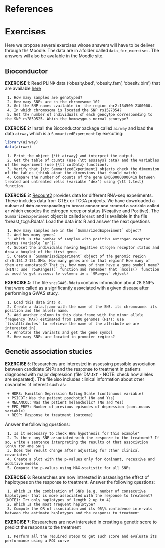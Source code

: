 # References

<div id="refs"></div>


# Exercises


Here we propose several exercises whose answers will have to be deliver through the Moodle. The data are in a folder called `data_for_exercises`. The answers will also be available in the Moodle site. 


## Bioconductor {#BioCEx}



**EXERCISE 1**: Read PLINK data ('obesity.bed', 'obesity.fam', 'obesity.bim') that are available [here](https://github.com/isglobal-brge/brgedata/tree/master/inst/extdata)

     1. How many samples are genotyped?
     2. How many SNPs are in the chromosome 10?
     3. Get the SNP names available in  the region chr2:134500-2300000.
     4. In which chromosome is located the SNP rs1527354?
     5. Get the number of individuals of each genoytpe corresponding to the SNP rs7859525. Which the homozygous normal genotype?




**EXERCISE 2:** Install the Bioconductor package called `airway` and load the data `airway` which is a `SummarizedExperiment` by executing:

```r
library(airway)
data(airway)
```

     1. Print the object {\tt airway} and interpret the output.
     2. Get the table of counts (use {\tt asssays} data) and the variables of the experiment (use {\tt colData} function).
     3. Verify that {\tt SummarizedExperiment} objects check the dimension of the tables (think about the dimensions that should match).
     4. Compare the number of counts of the gene ENSG00000000419 between treated and untreated cells (variable 'dex') using {\tt t.test} function.





**EXERCISE 3:** [Recount2](https://jhubiostatistics.shinyapps.io/recount/) provides data for different RNA-seq experiments. These includes data from GTEx or TCGA projects. We have downloaded a subset of data corresponding to breast cancer and created a variable called `er` which encodes the estrogen receptor status (Negative and Positive). The `SummarizedExperiment` object is called `breast` and is available in the file 'breast_tcga.Rdata'. Load the data into R and answer the next questions

     1. How many samples are in the `SummarizedExperiment` object?
     2. And how many genes?
     3. Which is the number of samples with positive estrogen receptor status (variable `er`)?
     4. Subset the individuals having Negative strogen receptor status and draw a boxplot of the first gene. 
     5. Create a `SummarizedExperiment` object of the genomic region chr6:151.2-151.8Mb. How many genes are in that region? How many of them are annotated? That is, how many of them have a gene symbol name? (HINT: use `rowRanges()` function and remember that `mcols()` function is used to get acccess to columns in a `GRanges` object) 




**EXERCISE 4**: The file `snpsGWAS.Rdata` contains information about 28 SNPs that were called as a significantly associated with a given disease after performing a GWAS study.

     1. Load this data into R.
     2. Create a data.frame with the name of the SNP, its chromosome, its position and the allele name.
     3. Add another column to this data.frame with the minor allele frequency (MAF) estimated from 1000 genomes (HINT: use `listAttributes` to retrieve the name of the attribute we are interested in).
     4. Annotate the variants and get the gene symbol
     5. How many SNPs are located in promoter regions?


## Genetic association studies



**EXERCISE 5**: Researchers are interested in assessing possible association between candidate SNPs and the response to treatment in patients diagnosed with major depression (file 'DM.txt' - NOTE: check how alleles are separated). The file also includes clinical information about other covariates of interest such as:

     + HDRS: Hamilton Depression Rating Scale (continuous variable)
     + PSICOT: Was the patient psychotic? (No and Yes)
     + MELANCOL: Was the patient melancholic? (No and Yes)
     + EPD_PREV: Number of previous episodes of depression (continuous variable)
     + RESP: Response to treatment (outcome)

Answer the following questions:

     1. Is it necessary to check HWE hypothesis for this example?
     2. Is there any SNP associated with the response to the treatment? If so, write a sentence interpreting the results of that association (only for one SNP)
     3. Does the result change after adjusting for other clinical covariates?
     4. Create a plot with the p-values only for dominant, recessive and additive models
     5. Compute the p-values using MAX-statistic for all SNPs





**EXERCISE 6**: Researchers are now interested in assessing the effect of haplotypes on the response to treatment. Answer the following questions:

     1. Which is the combination of SNPs (e.g. number of consecutive haplotypes) that is more associated with the response to treatment? (NOTE1: Try only haplotypes of length 2 up to 4)
     2. Which is the most frequent haplotype?
     3. Compute the OR of association and its 95\% confidence intervals between the estimate haplotypes and the response to treatment


**EXERCISE 7**: Researchers are now interested in creating a genetic score to predict the response to the treatment

     1. Perform all the required steps to get such score and evaluate its performance using a ROC curve
     